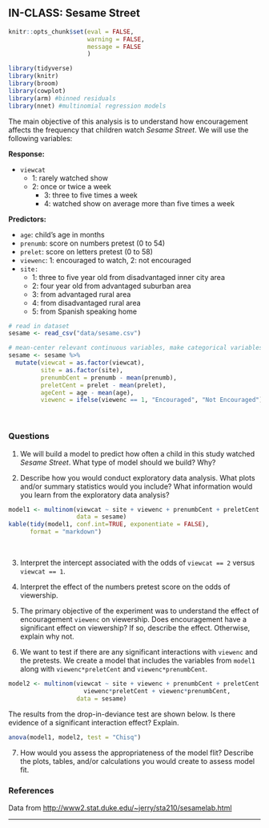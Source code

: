 ## IN-CLASS: Sesame Street

```r
knitr::opts_chunk$set(eval = FALSE, 
                      warning = FALSE,
                      message = FALSE
                      )
```


```r
library(tidyverse)
library(knitr)
library(broom)
library(cowplot)
library(arm) #binned residuals
library(nnet) #multinomial regression models
```

The main objective of this analysis is to understand how encouragement affects the frequency that children watch *Sesame Street*. We will use the following variables: 

**Response:**

- <font class="vocab">`viewcat`</font>
    + 1: rarely watched show
    + 2: once or twice a week
      + 3: three to five times a week
      + 4: watched show on average more than five times a week


**Predictors:**

- <font class="vocab">`age`:</font> child's age in months
- <font class="vocab">`prenumb`: </font>score on numbers pretest (0 to 54)
- <font class="vocab">`prelet`: </font>score on letters pretest (0 to 58)
- <font class="vocab">`viewenc`:</font> 1: encouraged to watch, 2: not encouraged
- <font class="vocab">`site:`</font>
    + 1: three to five year old from disadvantaged inner city area
    + 2: four year old from advantaged suburban area
    + 3: from advantaged rural area
    + 4: from disadvantaged rural area
    + 5: from Spanish speaking home


```r
# read in dataset
sesame <- read_csv("data/sesame.csv")
```

```r
# mean-center relevant continuous variables, make categorical variables factors
sesame <- sesame %>% 
  mutate(viewcat = as.factor(viewcat), 
         site = as.factor(site), 
         prenumbCent = prenumb - mean(prenumb), 
         preletCent = prelet - mean(prelet), 
         ageCent = age - mean(age),
         viewenc = ifelse(viewenc == 1, "Encouraged", "Not Encouraged"))
```
<br>

### Questions

1. We will build a model to predict how often a child in this study watched *Sesame Street*. What type of model should we build? Why? 

2. Describe how you would conduct exploratory data analysis. What plots and/or summary statistics would you include? What information would you learn from the exploratory data analysis?

```r
model1 <- multinom(viewcat ~ site + viewenc + prenumbCent + preletCent + ageCent,
                   data = sesame)
kable(tidy(model1, conf.int=TRUE, exponentiate = FALSE),
      format = "markdown")
```
<br>

3. Interpret the intercept associated with the odds of `viewcat == 2` versus `viewcat == 1`. 

4. Interpret the effect of the numbers pretest score on the odds of viewership. 


5. The primary objective of the experiment was to understand the effect of encouragement `viewenc` on viewership. Does encouragement have a significant effect on viewership? If so, describe the effect. Otherwise, explain why not. 

6.  We want to test if there are any significant interactions with `viewenc` and the pretests. We create a model that includes the variables from `model1` along with `viewenc*preletCent` and `viewenc*prenumbCent`. 

```r
model2 <- multinom(viewcat ~ site + viewenc + prenumbCent + preletCent + ageCent + 
                     viewenc*preletCent + viewenc*prenumbCent,
                   data = sesame)
```

The results from the drop-in-deviance test are shown below. Is there evidence of a significant interaction effect? Explain. 

```r
anova(model1, model2, test = "Chisq")
```

7. How would you assess the appropriateness of the model flit? Describe the plots, tables, and/or calculations you would create to assess model fit. 

### References

Data from [http://www2.stat.duke.edu/~jerry/sta210/sesamelab.html](http://www2.stat.duke.edu/~jerry/sta210/sesamelab.html)


***

